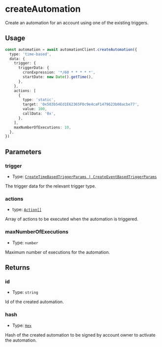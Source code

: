 # createAutomation

Create an automation for an account using one of the existing triggers.

## Usage

```typescript copy
const automation = await automationClient.createAutomation({
  type: 'time-based',
  data: {
    trigger: {
      triggerData: {
        cronExpression: '*/60 * * * * *',
        startDate: new Date().getTime(),
      },
    },
    actions: [
      {
        type: 'static',
        target: '0x503b54Ed1E62365F0c9e4caF1479623b08acbe77',
        value: 100,
        callData: '0x',
      },
    ],
    maxNumberOfExecutions: 10,
  },
})
```

## Parameters

### trigger

- Type: [`CreateTimeBasedTriggerParams | CreateEventBasedTriggerParams`](/automations/glossary/types)

The trigger data for the relevant trigger type.

### actions

- type: [`Action[]`](/automations/glossary/types#action)

Array of actions to be executed when the automation is triggered.

### maxNumberOfExecutions

- Type: `number`

Maximum number of executions for the automation.

## Returns

### id

- Type: `string`

Id of the created automation.

### hash

- Type: [`Hex`](https://viem.sh/docs/glossary/types#hex)

Hash of the created automation to be signed by account owner to activate the automation.
